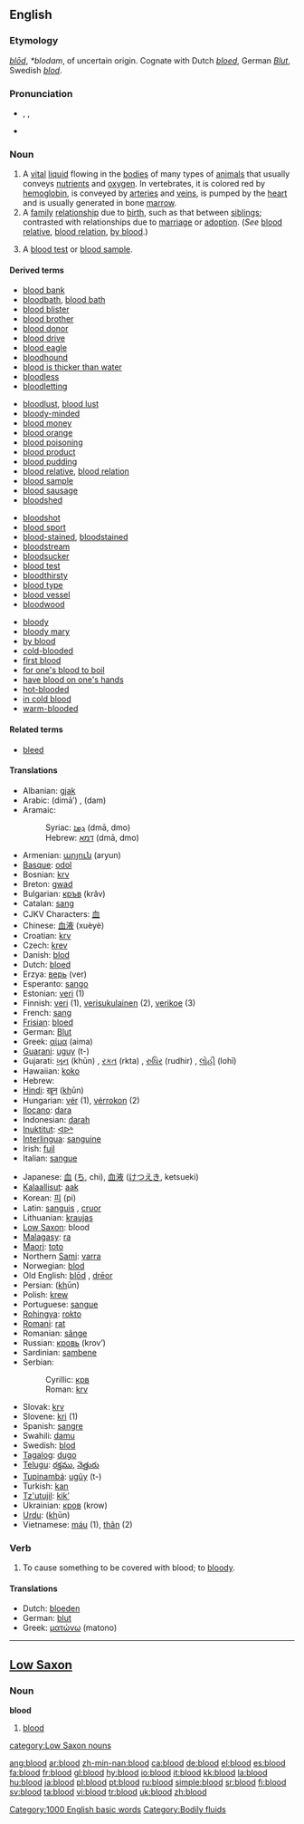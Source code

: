 {{see|Blood}}
{{wikipedia}}
==English==
{{rank|forward|remember|fair|525|blood|copyright|4|late}}

===Etymology===
{{OE.}} ''[[blod#Old English|blōd]]'', {{PG.}} ''*blodam'', of uncertain origin.  Cognate with Dutch ''[[bloed]]'', German ''[[Blut]]'', Swedish ''[[blod]]''.

===Pronunciation===
*{{AHD|blŭd}}, {{IPA|/blʌd/}}, {{SAMPA|/blVd/}}
*:{{rhymes|ʌd}}
*{{audio|en-us-blood.ogg|Audio (US)}}

===Noun===
{{en-noun|s|-}}

# A [[vital]] [[liquid]] flowing in the [[bodies]] of many types of [[animals]] that usually conveys [[nutrient]]s and [[oxygen]]. In vertebrates, it is colored red by [[hemoglobin]], is conveyed by [[artery|arteries]] and [[vein]]s, is pumped by the [[heart]] and is usually generated in bone [[marrow]].
# A [[family]] [[relationship]] due to [[birth]], such as that between [[sibling]]s; contrasted with relationships due to [[marriage]] or [[adoption]]. (''See'' [[blood relative]], [[blood relation]], [[by blood]].)
# {{context|medicine|countable}} A [[blood test]] or [[blood sample]].

====Derived terms====
{{rel-top4|terms derived from blood}}
*[[blood bank]]
*[[bloodbath]], [[blood bath]]
*[[blood blister]]
*[[blood brother]]
*[[blood donor]]
*[[blood drive]]
*[[blood eagle]]
*[[bloodhound]]
*[[blood is thicker than water]]
*[[bloodless]]
*[[bloodletting]]
{{rel-mid4}}
*[[bloodlust]], [[blood lust]]
*[[bloody-minded]]
*[[blood money]]
*[[blood orange]]
*[[blood poisoning]]
*[[blood product]]
*[[blood pudding]]
*[[blood relative]], [[blood relation]]
*[[blood sample]]
*[[blood sausage]]
*[[bloodshed]]
{{rel-mid4}}
*[[bloodshot]]
*[[blood sport]]
*[[blood-stained]], [[bloodstained]]
*[[bloodstream]]
*[[bloodsucker]]
*[[blood test]]
*[[bloodthirsty]]
*[[blood type]]
*[[blood vessel]]
*[[bloodwood]]
{{rel-mid4}}
*[[bloody]]
*[[bloody mary]]
*[[by blood]]
*[[cold-blooded]]
*[[first blood]]
*[[for one's blood to boil]]
*[[have blood on one's hands]]
*[[hot-blooded]]
*[[in cold blood]]
*[[warm-blooded]]
{{rel-bottom}}

====Related terms====
*[[bleed]]

====Translations====
{{trans-top|blood}}
*Albanian: [[gjak]] {{m}}
*Arabic: {{ARchar|[[دماء]]}} (dimā’) {{p}}, {{ARchar|[[دم]]}} (dam) {{m}}
*Aramaic:
*:Syriac: [[ܕܡܐ]] (dmā, dmo) {{m}}
*:Hebrew: [[דמא]] (dmā, dmo) {{m}}
*Armenian: [[արյուն]] (aryun)
*[[Basque]]: [[odol]]
*Bosnian: [[krv]] {{f}}
*Breton: [[gwad]] {{m}}
*Bulgarian: [[кръв]] (krǎv) {{f}}
*Catalan: [[sang]] {{f}}
*CJKV Characters: [[血]]
*Chinese: [[血液]] (xuèyè)
*Croatian: [[krv]] {{f}}
*Czech: [[krev]] {{f}}
*Danish: [[blod]] {{n}}
*Dutch: [[bloed]] {{n}}
*Erzya: [[верь]] (ver)
*Esperanto: [[sango]]
*Estonian: [[veri#Estonian|veri]] (1)
*Finnish: [[veri#Finnish|veri]] (1), [[verisukulainen]] (2), [[verikoe]] (3)
*French: [[sang]] {{m}}
*[[Frisian]]: [[bloed]] {{n}}
*German: [[Blut]] {{n}}
*Greek: [[αίμα]] (aima) {{n}}
*[[Guarani]]: [[uguy]] (t-)
*Gujarati: [[ખૂન]] (khūn) {{n}}, [[રકત]] (rkta) {{n}}, [[રુધિર]] (rudhir) {{n}}, [[લોહી]] (lohī) {{n}}
*Hawaiian: [[koko]]
*Hebrew: {{he-translation|דם|dam|wv=דָּם}} {{m}}
*[[Hindi]]: [[ख़ून]] (<u>kh</u>ūn) {{m}}
*Hungarian: [[vér]] (1), [[vérrokon]] (2)
*[[Ilocano]]: [[dara]]
*Indonesian: [[darah]]
*[[Inuktitut]]: [[ᐊᐅᒃ]]
*[[Interlingua]]: [[sanguine]]
*Irish: [[fuil]] {{f}}
*Italian: [[sangue]] {{m}}
{{trans-mid}}
*Japanese: [[血]] ([[ち]], chi), [[血液]] ([[けつえき]], ketsueki)
*[[Kalaallisut]]: [[aak]]
*Korean: [[피]] (pi)
*Latin: [[sanguis]] {{m}}, [[cruor]] {{m}}
*Lithuanian: [[kraujas]] {{m}}
*[[Low Saxon]]: blood {{n}}
*[[Malagasy]]: [[ra]]
*[[Maori]]: [[toto]]
*Northern [[Sami]]: [[varra]]
*Norwegian: [[blod]] {{n}}
*Old English: [[blod#Old English|blōd]] {{n}}, [[dreor|drēor]] {{m}}
*Persian: {{FAchar|[[خون]]}} (<u>kh</u>ūn)
*Polish: [[krew]] {{f}}
*Portuguese: [[sangue]] {{m}}
*[[Rohingya]]: [[rokto]]
*[[Romani]]: [[rat]]
*Romanian: [[sânge]] {{n}}
*Russian: [[кровь]] (krov’) {{f}}
*Sardinian: [[sambene]] {{m}}
*Serbian:
*:Cyrillic: [[крв]] {{f}}
*:Roman: [[krv#Serbian|krv]] {{f}}
*Slovak: [[krv]] {{f}}
*Slovene: [[kri]] {{f}} (1)
*Spanish: [[sangre]] {{f}}
*Swahili: [[damu]]
*Swedish: [[blod]] {{n}}
*[[Tagalog]]: [[dugo]]
*[[Telugu]]: [[రక్తము]], [[నెత్తురు]]
*[[Tupinambá]]: [[ugûy]] (t-)
*Turkish: [[kan]]
*[[Tz'utujil]]: [[kik'|kik’]]
*Ukrainian: [[кров#Ukrainian|кров]] (krow) {{f}}
*[[Urdu]]: {{URchar|[[خون]]}} (<u>kh</u>ūn) {{m}}
*Vietnamese: [[máu]] (1), [[thân]] (2)
{{trans-bottom}}

===Verb===
{{en-verb}}

#To cause something to be covered with blood; to [[bloody]].

====Translations====
{{trans-top|to blood}}
*Dutch: [[bloeden]]
*German: [[blut]]
*Greek: [[ματώνω]] (matono)
{{trans-mid}}
{{trans-bottom}}

[[Category:1000 English basic words]]
[[Category:Bodily fluids]]

----

==[[Low Saxon]]==

===Noun===
'''blood''' {{n}}

# [[blood#English|blood]]

[[category:Low Saxon nouns]]

[[ang:blood]]
[[ar:blood]]
[[zh-min-nan:blood]]
[[ca:blood]]
[[de:blood]]
[[el:blood]]
[[es:blood]]
[[fa:blood]]
[[fr:blood]]
[[gl:blood]]
[[hy:blood]]
[[io:blood]]
[[it:blood]]
[[kk:blood]]
[[la:blood]]
[[hu:blood]]
[[ja:blood]]
[[pl:blood]]
[[pt:blood]]
[[ru:blood]]
[[simple:blood]]
[[sr:blood]]
[[fi:blood]]
[[sv:blood]]
[[ta:blood]]
[[vi:blood]]
[[tr:blood]]
[[uk:blood]]
[[zh:blood]]